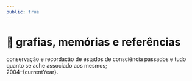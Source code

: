 ```yaml
---
public: true
---
```



# 📡 grafias, memórias e referências

conservação e recordação de estados de consciência passados e tudo quanto se
ache associado aos mesmos; <br />
2004–{currentYear}.
